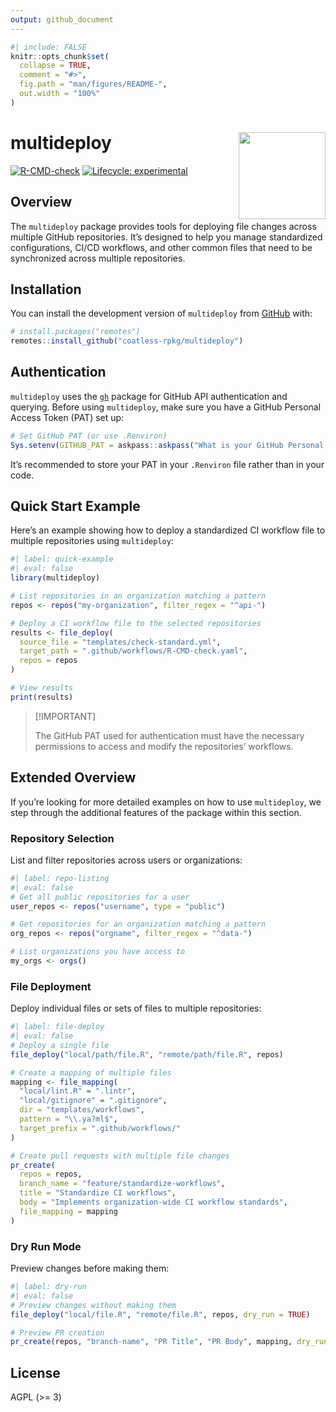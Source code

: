 ```yaml
---
output: github_document
---
```


<!-- README.md is generated from README.Rmd. Please edit that file -->

```r
#| include: FALSE
knitr::opts_chunk$set(
  collapse = TRUE,
  comment = "#>",
  fig.path = "man/figures/README-",
  out.width = "100%"
)
```

# multideploy <img src="man/figures/multideploy-logo.svg" align="right" height="139" />

<!-- badges: start -->
[![R-CMD-check](https://github.com/coatless-rpkg/multideploy/actions/workflows/R-CMD-check.yaml/badge.svg)](https://github.com/coatless-rpkg/multideploy/actions/workflows/R-CMD-check.yaml)
[![Lifecycle: experimental](https://img.shields.io/badge/lifecycle-experimental-orange.svg)](https://lifecycle.r-lib.org/articles/stages.html#experimental)
<!-- badges: end -->

## Overview

The `multideploy` package provides tools for deploying file changes across multiple GitHub repositories. It's designed to help you manage standardized configurations, CI/CD workflows, and other common files that need to be synchronized across multiple repositories.

## Installation

You can install the development version of `multideploy` from [GitHub](https://github.comcoatless-rpkg/multideploy) with:

```r
# install.packages("remotes")
remotes::install_github("coatless-rpkg/multideploy")
```

## Authentication

`multideploy` uses the [`gh`](https://github.com/r-lib/gh) package for 
GitHub API authentication and querying. Before using `multideploy`, make sure
you have a GitHub Personal Access Token (PAT) set up:

```r
# Set GitHub PAT (or use .Renviron)
Sys.setenv(GITHUB_PAT = askpass::askpass("What is your GitHub Personal Access Token (PAT)?"))
```

It's recommended to store your PAT in your `.Renviron` file rather than in your code.

## Quick Start Example

Here's an example showing how to deploy a standardized CI workflow file to multiple repositories using `multideploy`:

```r
#| label: quick-example
#| eval: false
library(multideploy)

# List repositories in an organization matching a pattern
repos <- repos("my-organization", filter_regex = "^api-")

# Deploy a CI workflow file to the selected repositories
results <- file_deploy(
  source_file = "templates/check-standard.yml",
  target_path = ".github/workflows/R-CMD-check.yaml",
  repos = repos
)

# View results
print(results)
```

> [!IMPORTANT]
>
> The GitHub PAT used for authentication must have the necessary permissions to
> access and modify the repositories' workflows.

## Extended Overview

If you're looking for more detailed examples on how to use `multideploy`, we
step through the additional features of the package within this section.

### Repository Selection

List and filter repositories across users or organizations:

```r
#| label: repo-listing
#| eval: false
# Get all public repositories for a user
user_repos <- repos("username", type = "public")

# Get repositories for an organization matching a pattern
org_repos <- repos("orgname", filter_regex = "^data-")

# List organizations you have access to
my_orgs <- orgs()
```

### File Deployment

Deploy individual files or sets of files to multiple repositories:

```r
#| label: file-deploy
#| eval: false
# Deploy a single file
file_deploy("local/path/file.R", "remote/path/file.R", repos)

# Create a mapping of multiple files
mapping <- file_mapping(
  "local/lint.R" = ".lintr",
  "local/gitignore" = ".gitignore",
  dir = "templates/workflows",
  pattern = "\\.ya?ml$",
  target_prefix = ".github/workflows/"
)

# Create pull requests with multiple file changes
pr_create(
  repos = repos,
  branch_name = "feature/standardize-workflows",
  title = "Standardize CI workflows",
  body = "Implements organization-wide CI workflow standards",
  file_mapping = mapping
)
```

### Dry Run Mode

Preview changes before making them:

```r
#| label: dry-run
#| eval: false
# Preview changes without making them
file_deploy("local/file.R", "remote/file.R", repos, dry_run = TRUE)

# Preview PR creation
pr_create(repos, "branch-name", "PR Title", "PR Body", mapping, dry_run = TRUE)
```

## License

AGPL (>= 3)
